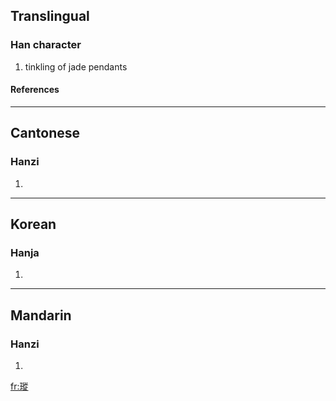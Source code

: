 ==Translingual==
===Han character===
{{Han char|rn=96|rad=玉|as=11|sn=15|four=1818<sub>1</sub>|canj=一土竹人人 (MGHOO)}}
# tinkling of jade pendants
====References====
{{Han ref|kx=0740.170|dkj=21186|dj=1150.090|hdz=21135.090|uh=747D|ud=29821|bh=E6A7|bd=59047}}

----
==Cantonese==
===Hanzi===
{{yue-hanzi|jyut=|y=chung1}}
# {{defn|Cantonese}}

----
==Korean==
===Hanja===
{{ko-hanja|hangeul=종|eumhun=|rv=jong|mr=chong|y=cong}}
# {{defn|Korean}}

----
==Mandarin==
===Hanzi===
{{cmn-hanzi|pin=[[cōng]] ([[cong1]])|wg=ts'ung<sup>1</sup>}}
# {{defn|Mandarin}}

[[fr:瑽]]